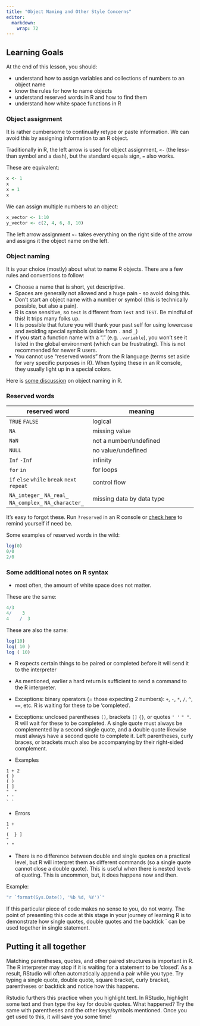 ```yaml
---
title: "Object Naming and Other Style Concerns"
editor: 
  markdown: 
    wrap: 72
---
```


::: {.callout-caution collapse="false"}
## Learning Goals

At the end of this lesson, you should:

-   understand how to assign variables and collections of numbers to an object name
-   know the rules for how to name objects
-   understand reserved words in R and how to find them
-   understand how white space functions in R

:::

### Object assignment

It is rather cumbersome to continually retype or paste information. We can avoid this by assigning information to an R object.

Traditionally in R, the left arrow is used for object assignment, `<-` (the less-than symbol and a dash), but the standard equals sign, `=` also works.

These are equivalent:

```r
x <- 1
x
x = 1
x
```

We can assign multiple numbers to an object:

```r
x_vector <- 1:10
y_vector <- c(2, 4, 6, 8, 10)
```

The left arrow assignment `<-` takes everything on the right side of the arrow and assigns it the object name on the left.

### Object naming

It is your choice (mostly) about what to name R objects. There are a few rules and conventions to follow:

-   Choose a name that is short, yet descriptive.
-   Spaces are generally not allowed and a huge pain - so avoid doing this.
-   Don't start an object name with a number or symbol (this is technically possible, but also a pain).
-   R is case sensitive, so `test` is different from `Test` and `TEST`. Be mindful of this! It trips many folks up.
-   It is possible that future you will thank your past self for using lowercase and avoiding special symbols (aside from `.` and `_`)
-   If you start a function name with a "." (e.g. `.variable`), you won't see it listed in the global environment (which can be frustrating). This is not recommended for newer R users. 
-   You cannot use "reserved words" from the R language (terms set aside for very specific purposes in R). When typing these in an R console, they usually light up in a special colors.

Here is [some discussion](https://intro2r.com/objects-in-r.html) on object naming in R.

### Reserved words

| reserved word | meaning      |
|-------------|----------------| 
|`TRUE` `FALSE` | logical | 
| `NA` | missing value | 
| `NaN` | not a number/undefined | 
| `NULL` | no value/undefined | 
| `Inf`  `-Inf` | infinity | 
| `for` `in` | for loops |
| `if` `else` `while` `break` `next` `repeat` | control flow | 
| `NA_integer_` `NA_real_` `NA_complex_` `NA_character_` | missing data by data type |

It's easy to forgot these. Run `?reserved` in an R console or [check here](https://stat.ethz.ch/R-manual/R-devel/library/base/html/Reserved.html) to remind yourself if need be.

Some examples of reserved words in the wild:

```r
log(0)
0/0
2/0
```

### Some additional notes on R syntax

-   most often, the amount of white space does not matter.

These are the same:

```r
4/3
4/    3
4    /  3
```

These are also the same:

```r
log(10)
log( 10 )
log ( 10)
```

-   R expects certain things to be paired or completed before it will send it to the interpreter

-   As mentioned, earlier a hard return is sufficient to send a command to the R interpreter.

-   Exceptions: binary operators (= those expecting 2 numbers): `+`, `-`, `*`, `/`, `^`, `==`, etc. R is waiting for these to be 'completed'. 

-   Exceptions: unclosed parentheses `()`, brackets `[]` `{}`, or quotes `' '` `" "`. R will wait for these to be completed. A single quote must always be complemented by a second single quote, and a double quote likewise must always have a second quote to complete it. Left parentheses, curly braces, or brackets much also be accompanying by their right-sided complement.

-   Examples

<!-- -->

    1 + 2
    { }
    ( )
    [ ]
    "  "
    ' '
    ` `

-   Errors

<!-- -->

    1 + 
    '
    (  } ] 
    "
    ' "

-   There is no difference between double and single quotes on a practical level, but R will interpret them as different commands (so a single quote cannot close a double quote). This is useful when there is nested levels of quoting. This is uncommon, but, it does happens now and then.

Example:

```r
"r `format(Sys.Date(), '%b %d, %Y')`"
```

If this particular piece of code makes no sense to you, do not worry. The point of presenting this code at this stage in your journey of learning R is to demonstrate how single quotes, double quotes and the backtick \` can be used together in single statement.  

::: callout-tip
## Putting it all together

Matching parentheses, quotes, and other paired structures is important in R. The R interpreter may stop if it is waiting for a statement to be 'closed'. As a result, RStudio will often automatically append a pair while you type. Try typing a single quote, double quote, square bracket, curly bracket, parentheses or backtick and notice how this happens.

Rstudio furthers this practice when you highlight text. In RStudio, highlight some text and then type the key for double quotes. What happened? Try the same with parentheses and the other keys/symbols mentioned. Once you get used to this, it will save you some time!
:::

